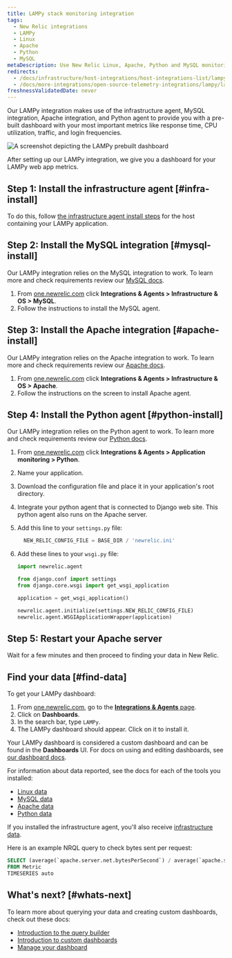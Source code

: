 ```yaml
---
title: LAMPy stack monitoring integration
tags:
  - New Relic integrations
  - LAMPy
  - Linux
  - Apache
  - Python
  - MySQL
metaDescription: Use New Relic Linux, Apache, Python and MySQL monitoring to get a dashboard with metrics from your LAMPy application.
redirects:
  - /docs/infrastructure/host-integrations/host-integrations-list/lampy-integration
  - /docs/more-integrations/open-source-telemetry-integrations/lampy/lampy-integration
freshnessValidatedDate: never
---
```



Our LAMPy integration makes use of the infrastructure agent, MySQL integration, Apache integration, and Python agent to provide you with a pre-built dashboard with your most important metrics like response time, CPU utilization, traffic, and login frequencies.


<img
  title="Lampy dashboard"
  alt="A screenshot depicting the LAMPy prebuilt dashboard"
  src={infrastructureLampyDashboard}
/>

<figcaption>
After setting up our LAMPy integration, we give you a dashboard for your LAMPy web app metrics. 
</figcaption>

## Step 1: Install the infrastructure agent [#infra-install]

To do this, follow [the infrastructure agent install steps](/docs/infrastructure/install-infrastructure-agent/linux-installation/install-infrastructure-monitoring-agent-linux) for the host containing your LAMPy application.

## Step 2: Install the MySQL integration [#mysql-install]

Our LAMPy integration relies on the MySQL integration to work. To learn more and check requirements review our [MySQL docs](/install/mysql/).

1. From [one.newrelic.com](https://one.newrelic.com) click <DNT>**Integrations & Agents > Infrastructure & OS  > MySQL**</DNT>.
2. Follow the instructions to install the MySQL agent.

## Step 3: Install the Apache integration [#apache-install]

Our LAMPy integration relies on the Apache integration to work. To learn more and check requirements review our [Apache docs](/docs/infrastructure/host-integrations/host-integrations-list/apache-monitoring-integration/).

1. From [one.newrelic.com](https://one.newrelic.com) click <DNT>**Integrations & Agents > Infrastructure & OS  > Apache**</DNT>.
2. Follow the instructions on the screen to install Apache agent.

## Step 4: Install the Python agent [#python-install]

Our LAMPy integration relies on the Python agent to work. To learn more and check requirements review our [Python docs](/docs/apm/agents/python-agent/getting-started/introduction-new-relic-python/).

1. From [one.newrelic.com](https://one.newrelic.com) click <DNT>**Integrations & Agents > Application monitoring  > Python**</DNT>.
2. Name your application.
3. Download the configuration file and place it in your application's root directory.
4. Integrate your python agent that is connected to Django web site. This python agent also runs on the Apache server. 
5. Add this line to your `settings.py` file:

    ```py
      NEW_RELIC_CONFIG_FILE = BASE_DIR / 'newrelic.ini'
    ```

6. Add these lines to your `wsgi.py` file:

    ```py
    import newrelic.agent
    
    from django.conf import settings 
    from django.core.wsgi import get_wsgi_application
    
    application = get_wsgi_application()
    
    newrelic.agent.initialize(settings.NEW_RELIC_CONFIG_FILE)
    newrelic.agent.WSGIApplicationWrapper(application)
    
    ```

## Step 5: Restart your Apache server

Wait for a few minutes and then proceed to finding your data in New Relic. 

## Find your data [#find-data]

To get your LAMPy dashboard: 

1. From [one.newrelic.com](https://one.newrelic.com), go to the [<DNT>**Integrations & Agents**</DNT> page](https://one.newrelic.com/marketplace). 
2. Click on <DNT>**Dashboards**</DNT>.
3. In the search bar, type `LAMPy`. 
4. The LAMPy dashboard should appear. Click on it to install it.

Your LAMPy dashboard is considered a custom dashboard and can be found in the <DNT>**Dashboards**</DNT> UI. For docs on using and editing dashboards, see [our dashboard docs](/docs/query-your-data/explore-query-data/dashboards/introduction-dashboards).

For information about data reported, see the docs for each of the tools you installed:

*  [Linux data](/docs/infrastructure/install-infrastructure-agent/linux-installation/install-infrastructure-monitoring-agent-linux/)
* [MySQL data](/install/mysql/#metrics)
* [Apache data](/docs/infrastructure/host-integrations/host-integrations-list/apache-monitoring-integration/)
* [Python data](/docs/apm/agents/python-agent/getting-started/introduction-new-relic-python/)

If you installed the infrastructure agent, you'll also receive [infrastructure data](/docs/infrastructure/manage-your-data/data-instrumentation/default-infrastructure-monitoring-data/#infrastructure-events). 

Here is an example NRQL query to check bytes sent per request:

```sql
SELECT (average(`apache.server.net.bytesPerSecond`) / average(`apache.server.net.requestsPerSecond`)) as 'Bytes sent per request' 
FROM Metric 
TIMESERIES auto
```

## What's next? [#whats-next]

To learn more about querying your data and creating custom dashboards, check out these docs: 

* [Introduction to the query builder](/docs/query-your-data/explore-query-data/query-builder/introduction-query-builder)
* [Introduction to custom dashboards](/docs/query-your-data/explore-query-data/dashboards/introduction-dashboards)
* [Manage your dashboard](/docs/query-your-data/explore-query-data/dashboards/manage-your-dashboard)
